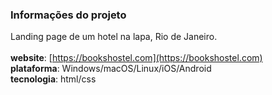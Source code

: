 ### Informações do projeto
Landing page de um hotel na lapa, Rio de Janeiro. <br><br>
**website**: [https://bookshostel.com](https://bookshostel.com) <br>
**plataforma**: Windows/macOS/Linux/iOS/Android <br>
**tecnologia**: html/css <br>

